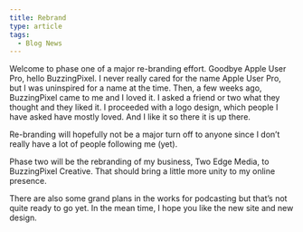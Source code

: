 ```yaml
---
title: Rebrand
type: article
tags:
  - Blog News
---
```


Welcome to phase one of a major re-branding effort. Goodbye Apple User Pro, hello BuzzingPixel. I never really cared for the name Apple User Pro, but I was uninspired for a name at the time. Then, a few weeks ago, BuzzingPixel came to me and I loved it. I asked a friend or two what they thought and they liked it. I proceeded with a logo design, which people I have asked have mostly loved. And I like it so there it is up there.

Re-branding will hopefully not be a major turn off to anyone since I don’t really have a lot of people following me (yet).

Phase two will be the rebranding of my business, Two Edge Media, to BuzzingPixel Creative. That should bring a little more unity to my online presence.

There are also some grand plans in the works for podcasting but that’s not quite ready to go yet. In the mean time, I hope you like the new site and new design.
